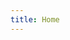 ```yaml
---
title: Home
---
```


<Head>
  <script
    type="application/ld+json"
    dangerouslySetInnerHTML={{
      __html: JSON.stringify({
        "@context": "http://schema.org",
        "@type": "WebSite",
        "name": "Boardflare",
        "url": "https://www.boardflare.com"
      })
    }}
  />
</Head>

<div>
    <div className="text-8xl font-bold text-center tracking-tight text-blue-900 mt-16 mb-12">
        <h1 className="flex flex-col items-center">
            <span>AI as a Function</span>
            {/* <span className="text-gray-500 text-4xl">for Excel and Sheets</span> */}
        </h1>
    </div>
    <div className="flex justify-center space-x-20 mb-12" >
        <Image src="/images/Microsoft_Office_Excel.svg" alt="Excel logo" width={120} height={120} />
        {/* <span className="text-6xl flex items-center justify-center">🤗</span> */}
        {/* <Image src="/images/csv.svg" alt="CSV icon" width={84} height={84} /> */}
        <Image src="/images/Google_Sheets_logo.svg" alt="Google Sheets logo" width={84} height={84} />
    </div>
</div>

Our apps for Excel and Sheets provide custom functions to perform AI tasks such as translation, sentiment analysis, fuzzy matching, etc., e.g. `=BOARDFLARE.TRANSLATE("Hello", "en", "fr")`.  

AI models running in the browser are 100% free to use.  Premium models with enhanced capabilites that run in the cloud are available with a subscription.

<div className="flex justify-center text-lg">
    
</div>

<div className="flex justify-center mt-10">
    <Link href="/apps/excel/translate">
        <button className="bg-green-600 hover:bg-green-800 text-white font-bold py-2 px-4 rounded">
            Get Started
        </button>
    </Link>
</div>